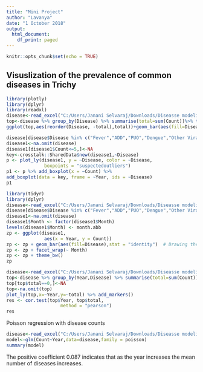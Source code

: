 ---
title: "Mini Project"
author: "Lavanya"
date: "1 October 2018"
output:
  html_document:
    df_print: paged
---

```{r setup, include=FALSE}
knitr::opts_chunk$set(echo = TRUE)
```

## Visuslization of the prevalence of common diseases in Trichy
```{r message=FALSE, warning=FALSE}
library(plotly)
library(dplyr)
library(readxl)
disease<-read_excel("C:/Users/Janani Selvaraj/Downloads/Diseasse modeling new (1).xlsx")
top<-disease %>% group_by(Disease) %>% summarise(total=sum(Count))%>% top_n(10)
ggplot(top,aes(reorder(Disease, -total),total))+geom_bar(aes(fill=Disease),stat="identity")+theme(axis.text.x = element_text(angle = 90, hjust = 1)) +xlab("Disease")
```


```{r message=FALSE,warning=FALSE}
disease[disease$Disease %in% c("Fever","ADD","PUO","Dengue","Other Viral Fever","Scrub Typhus","Leptospirosis","Dog-Bite","Cholera","Chickun Guinea"),]<-NA
disease1<-na.omit(disease)
disease1[disease1$Count<=5,]<-NA
key<-crosstalk::SharedData$new(disease1,~Disease)
p <- plot_ly(disease1, y = ~Disease, color = ~Disease, 
              boxpoints = "suspectedoutliers")
p1 <- p %>% add_boxplot(x = ~Count) %>%
add_boxplot(data = key, frame = ~Year, ids = ~Disease)
p1

```

```{r message=FALSE, warning=FALSE}
library(tidyr)
library(dplyr)
disease<-read_excel("C:/Users/Janani Selvaraj/Downloads/Diseasse modeling new (1).xlsx")
disease[disease$Disease %in% c("Fever","ADD","PUO","Dengue","Other Viral Fever","Scrub Typhus","Leptospirosis","Dog-Bite","Cholera","Chickun Guinea"),]<-NA
disease1<-na.omit(disease)
disease1$Month <- factor(disease1$Month)
levels(disease1$Month) <- month.abb
zp <- ggplot(disease1,
              aes(x = Year, y = Count))
zp <- zp + geom_bar(aes(fill=Disease),stat = "identity")  # Drawing the "overlayer"
zp <- zp + facet_wrap(~ Month)
zp <- zp + theme_bw()
zp

```

```{r message=FALSE, warning=FALSE}
disease<-read_excel("C:/Users/Janani Selvaraj/Downloads/Diseasse modeling new (1).xlsx")
top<-disease %>% group_by(Year,Disease) %>% summarise(total=sum(Count)) %>% select(Year,total)
top[top$total==0,]<-NA
top<-na.omit(top)
plot_ly(top,x=~Year,y=~total) %>% add_markers()
res <- cor.test(top$Year, top$total, 
                    method = "pearson")
res
```

Poisson regression with disease counts
```{r message=FALSE, warning=FALSE}
disease<-read_excel("C:/Users/Janani Selvaraj/Downloads/Diseasse modeling new (1).xlsx")
model<-glm(Count~Year,data=disease,family = poisson)
summary(model)
```

The positive coefficient 0.087 indicates that as the year increases the mean number of diseases increases.